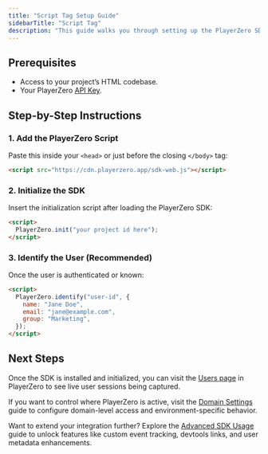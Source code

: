 ```yaml
---
title: "Script Tag Setup Guide"
sidebarTitle: "Script Tag"
description: "This guide walks you through setting up the PlayerZero SDK using a script tag to start monitoring and improving your frontend applications."
---
```


## Prerequisites
- Access to your project’s HTML codebase.
- Your PlayerZero [API Key](https://go.playerzero.app/setting/api-tokens).

## Step-by-Step Instructions

### 1. Add the PlayerZero Script

Paste this inside your `<head>` or just before the closing `</body>` tag:

```html
<script src="https://cdn.playerzero.app/sdk-web.js"></script>
```
### 2. Initialize the SDK

Insert the initialization script after loading the PlayerZero SDK:

```html
<script>
  PlayerZero.init("your project id here");
</script>
```

### 3. Identify the User (Recommended)

Once the user is authenticated or known:

```html
<script>
  PlayerZero.identify("user-id", {
    name: "Jane Doe",
    email: "jane@example.com",
    group: "Marketing",
  });
</script>
```

## Next Steps

Once the SDK is installed and initialized, you can visit the [Users page](https://go.playerzero.app/users) in PlayerZero to see live user sessions being captured.

If you want to control where PlayerZero is active, visit the [Domain Settings](/developer-guide/configuration-guides/capturing-user-sessions/domain-settings) guide to configure domain-level access and environment-specific behavior.

Want to extend your integration further? Explore the [Advanced SDK Usage](/developer-guide/configuration-guides/capturing-user-sessions/advanced-usage) guide to unlock features like custom event tracking, devtools links, and user metadata enhancements.
